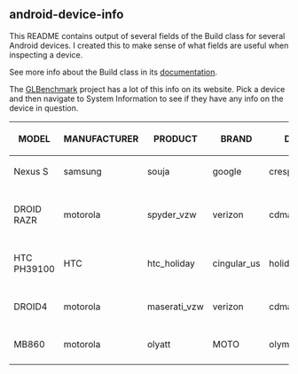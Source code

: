 == android-device-info ==

This README contains output of several fields of the Build class for several Android devices. I created this to make sense of what fields are useful when inspecting a device.

See more info about the Build class in its [https://developer.android.com/reference/android/os/Build.html documentation].

The [http://www.glbenchmark.com/result.jsp GLBenchmark] project has a lot of this info on its website. Pick a device and then navigate to System Information to see if they have any info on the device in question.

{| class="wikitable"
! MODEL
! MANUFACTURER
! PRODUCT
! BRAND
! DEVICE
! DISPLAY
! BOARD
! HARDWARE
|-
|Nexus S
|samsung
|souja
|google
|crespo
|GTJ61
|herring
|herring
|-
|DROID RAZR
|motorola
|spyder_vzw
|verizon
|cdma_spyder
|6.5.1-167_DHD-14_M3-8
|spyder
|mapphone_cdma
|-
|HTC PH39100
|HTC
|htc_holiday
|cingular_us
|holiday
|GRJ22
|holiday
|holiday
|-
|DROID4
|motorola
|maserati_vzw
|verizon
|cdma_maserati
|6.5.1_167_DR4-1_M1-219
|maserati
|mapphone_cdma
|-
|MB860
|motorola
|olyatt
|MOTO
|olympus
|4.5.141
|olympus
|olympus
|-
|}